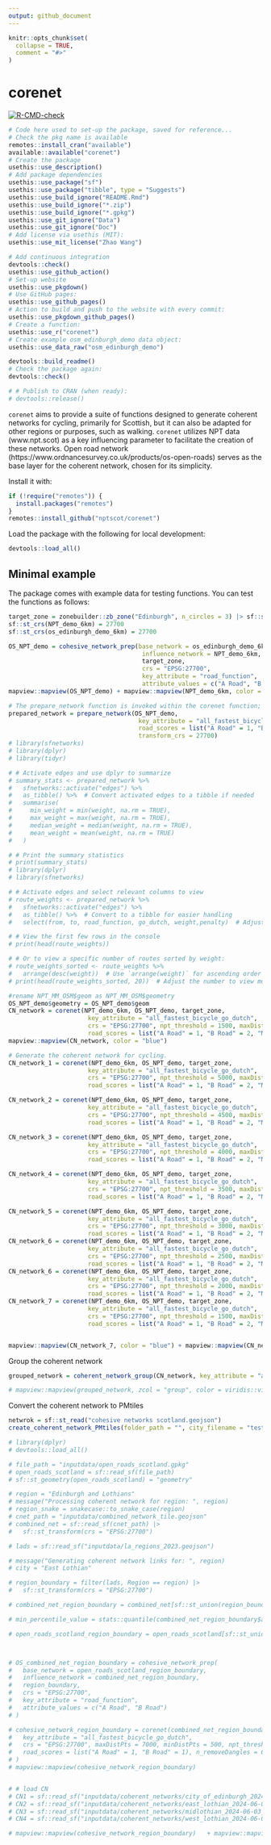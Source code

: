```yaml
---
output: github_document
---
```


<!-- README.md is generated from README.Rmd. Please edit that file -->

```r
knitr::opts_chunk$set(
  collapse = TRUE,
  comment = "#>"
)
```

# corenet

<!-- badges: start -->
[![R-CMD-check](https://github.com/nptscot/corenet/actions/workflows/R-CMD-check.yaml/badge.svg)](https://github.com/nptscot/corenet/actions/workflows/R-CMD-check.yaml)
<!-- badges: end -->

```r
# Code here used to set-up the package, saved for reference... 
# Check the pkg name is available
remotes::install_cran("available")
available::available("corenet")
# Create the package
usethis::use_description()
# Add package dependencies
usethis::use_package("sf")
usethis::use_package("tibble", type = "Suggests")
usethis::use_build_ignore("README.Rmd")
usethis::use_build_ignore("*.zip")
usethis::use_build_ignore("*.gpkg")
usethis::use_git_ignore("Data")
usethis::use_git_ignore("Doc")
# Add license via usethis (MIT):
usethis::use_mit_license("Zhao Wang")

# Add continuous integration
devtools::check()
usethis::use_github_action()
# Set-up website
usethis::use_pkgdown()
# Use GitHub pages:
usethis::use_github_pages()
# Action to build and push to the website with every commit:
usethis::use_pkgdown_github_pages()
# Create a function:
usethis::use_r("corenet")
# Create example osm_edinburgh_demo data object:
usethis::use_data_raw("osm_edinburgh_demo")

devtools::build_readme()
# Check the package again:
devtools::check()

# # Publish to CRAN (when ready):
# devtools::release()
```

`corenet` aims to provide a suite of functions designed to generate coherent networks for cycling, primarily for Scottish, but it can also be adapted for other regions or purposes, such as walking. 
`corenet` utilizes NPT data (www.npt.scot) as a key influencing parameter to facilitate the creation of these networks. Open road network (https://www.ordnancesurvey.co.uk/products/os-open-roads) serves as the base layer for the coherent network, chosen for its simplicity.

Install it with:

```r
if (!require("remotes")) {
  install.packages("remotes")
}
remotes::install_github("nptscot/corenet")
```

Load the package with the following for local development:

```r
devtools::load_all()
```

## Minimal example

The package comes with example data for testing functions.
You can test the functions as follows:
```r
target_zone = zonebuilder::zb_zone("Edinburgh", n_circles = 3) |> sf::st_transform(crs = "EPSG:27700")
sf::st_crs(NPT_demo_6km) = 27700
sf::st_crs(os_edinburgh_demo_6km) = 27700
```

```r
OS_NPT_demo = cohesive_network_prep(base_network = os_edinburgh_demo_6km, 
                                     influence_network = NPT_demo_6km, 
                                     target_zone, 
                                     crs = "EPSG:27700", 
                                     key_attribute = "road_function", 
                                     attribute_values = c("A Road", "B Road", "Minor Road"))
mapview::mapview(OS_NPT_demo) + mapview::mapview(NPT_demo_6km, color = "red")
```

```r
# The prepare_network function is invoked within the corenet function; this line allows us to examine it separately.
prepared_network = prepare_network(OS_NPT_demo, 
                                    key_attribute = "all_fastest_bicycle_go_dutch", 
                                    road_scores = list("A Road" = 1, "B Road" = 2, "Minor Road" = 100), 
                                    transform_crs = 27700)
# library(sfnetworks)
# library(dplyr)
# library(tidyr)

# # Activate edges and use dplyr to summarize
# summary_stats <- prepared_network %>%
#   sfnetworks::activate("edges") %>%
#   as_tibble() %>%  # Convert activated edges to a tibble if needed
#   summarise(
#     min_weight = min(weight, na.rm = TRUE),
#     max_weight = max(weight, na.rm = TRUE),
#     median_weight = median(weight, na.rm = TRUE),
#     mean_weight = mean(weight, na.rm = TRUE)
#   )

# # Print the summary statistics
# print(summary_stats)
# library(dplyr)
# library(sfnetworks)

# # Activate edges and select relevant columns to view
# route_weights <- prepared_network %>%
#   sfnetworks::activate("edges") %>%
#   as_tibble() %>%  # Convert to a tibble for easier handling
#   select(from, to, road_function, go_dutch, weight,penalty)  # Adjust the columns as needed

# # View the first few rows in the console
# print(head(route_weights))

# # Or to view a specific number of routes sorted by weight:
# route_weights_sorted <- route_weights %>%
#   arrange(desc(weight))  # Use `arrange(weight)` for ascending order
# print(head(route_weights_sorted, 20))  # Adjust the number to view more or fewer routes

```

```r
#rename NPT_MM_OSM$geom as NPT_MM_OSM$geometry
OS_NPT_demo$geometry = OS_NPT_demo$geom
CN_network = corenet(NPT_demo_6km, OS_NPT_demo, target_zone,
                      key_attribute = "all_fastest_bicycle_go_dutch", 
                      crs = "EPSG:27700", npt_threshold = 1500, maxDistPts = 1500,
                      road_scores = list("A Road" = 1, "B Road" = 2, "Minor Road" = 100))   
mapview::mapview(CN_network, color = "blue")
```

```r
# Generate the coherent network for cycling.
CN_network_1 = corenet(NPT_demo_6km, OS_NPT_demo, target_zone, 
                      key_attribute = "all_fastest_bicycle_go_dutch", 
                      crs = "EPSG:27700", npt_threshold = 5000, maxDistPts = 1500,
                      road_scores = list("A Road" = 1, "B Road" = 2, "Minor Road" = 100))

CN_network_2 = corenet(NPT_demo_6km, OS_NPT_demo, target_zone, 
                      key_attribute = "all_fastest_bicycle_go_dutch", 
                      crs = "EPSG:27700", npt_threshold = 4500, maxDistPts = 1500,
                      road_scores = list("A Road" = 1, "B Road" = 2, "Minor Road" = 100))

CN_network_3 = corenet(NPT_demo_6km, OS_NPT_demo, target_zone,
                      key_attribute = "all_fastest_bicycle_go_dutch", 
                      crs = "EPSG:27700", npt_threshold = 4000, maxDistPts = 1500,
                      road_scores = list("A Road" = 1, "B Road" = 2, "Minor Road" = 100))

CN_network_4 = corenet(NPT_demo_6km, OS_NPT_demo, target_zone,
                      key_attribute = "all_fastest_bicycle_go_dutch", 
                      crs = "EPSG:27700", npt_threshold = 3500, maxDistPts = 1500,
                      road_scores = list("A Road" = 1, "B Road" = 2, "Minor Road" = 100))

CN_network_5 = corenet(NPT_demo_6km, OS_NPT_demo, target_zone,
                      key_attribute = "all_fastest_bicycle_go_dutch", 
                      crs = "EPSG:27700", npt_threshold = 3000, maxDistPts = 1500,
                      road_scores = list("A Road" = 1, "B Road" = 2, "Minor Road" = 100))
CN_network_6 = corenet(NPT_demo_6km, OS_NPT_demo, target_zone,
                      key_attribute = "all_fastest_bicycle_go_dutch", 
                      crs = "EPSG:27700", npt_threshold = 2500, maxDistPts = 1500,
                      road_scores = list("A Road" = 1, "B Road" = 2, "Minor Road" = 100))                     
CN_network_6 = corenet(NPT_demo_6km, OS_NPT_demo, target_zone,
                      key_attribute = "all_fastest_bicycle_go_dutch", 
                      crs = "EPSG:27700", npt_threshold = 2000, maxDistPts = 1500,
                      road_scores = list("A Road" = 1, "B Road" = 2, "Minor Road" = 100)) 
CN_network_7 = corenet(NPT_demo_6km, OS_NPT_demo, target_zone,
                      key_attribute = "all_fastest_bicycle_go_dutch", 
                      crs = "EPSG:27700", npt_threshold = 1500, maxDistPts = 1500,
                      road_scores = list("A Road" = 1, "B Road" = 2, "Minor Road" = 100))   


mapview::mapview(CN_network_7, color = "blue") + mapview::mapview(CN_network_6, color = "yellow") + mapview::mapview(CN_network_5, color = "red")  + mapview::mapview(CN_network_4, color = "green") + mapview::mapview(CN_network_3, color = "purple") + mapview::mapview(CN_network_2, color = "orange") + mapview::mapview(CN_network_1, color = "black")
```

Group the coherent network

```r
grouped_network = coherent_network_group(CN_network, key_attribute = "all_fastest_bicycle_go_dutch")

# mapview::mapview(grouped_network, zcol = "group", color = viridis::viridis(12), legend = TRUE)
```

Convert the coherent network to PMtiles
```r
netwrok = sf::st_read("cohesive networks scotland.geojson")
create_coherent_network_PMtiles(folder_path = "", city_filename = "test", cohesive_network = grouped_network)
```

```r
# library(dplyr)
# devtools::load_all()

# file_path = "inputdata/open_roads_scotland.gpkg"
# open_roads_scotland = sf::read_sf(file_path)
# sf::st_geometry(open_roads_scotland) = "geometry"

# region = "Edinburgh and Lothians"
# message("Processing coherent network for region: ", region)
# region_snake = snakecase::to_snake_case(region)
# cnet_path = "inputdata/combined_network_tile.geojson"
# combined_net = sf::read_sf(cnet_path) |>
#   sf::st_transform(crs = "EPSG:27700")

# lads = sf::read_sf("inputdata/la_regions_2023.geojson")

# message("Generating coherent network links for: ", region)
# city = "East Lothian"

# region_boundary = filter(lads, Region == region) |>
#   sf::st_transform(crs = "EPSG:27700")

# combined_net_region_boundary = combined_net[sf::st_union(region_boundary), , op = sf::st_intersects]

# min_percentile_value = stats::quantile(combined_net_region_boundary$all_fastest_bicycle_go_dutch, probs = 0.89, na.rm = TRUE)

# open_roads_scotland_region_boundary = open_roads_scotland[sf::st_union(region_boundary), , op = sf::st_intersects]



# OS_combined_net_region_boundary = cohesive_network_prep(
#   base_network = open_roads_scotland_region_boundary,
#   influence_network = combined_net_region_boundary,
#   region_boundary,
#   crs = "EPSG:27700",
#   key_attribute = "road_function",
#   attribute_values = c("A Road", "B Road")
# )

# cohesive_network_region_boundary = corenet(combined_net_region_boundary, OS_combined_net_region_boundary, region_boundary,
#   key_attribute = "all_fastest_bicycle_go_dutch",
#   crs = "EPSG:27700", maxDistPts = 7000, minDistPts = 500, npt_threshold = min_percentile_value,
#   road_scores = list("A Road" = 1, "B Road" = 1), n_removeDangles = 6
# )
# mapview::mapview(cohesive_network_region_boundary)  


# # load CN
# CN1 = sf::read_sf("inputdata/coherent_networks/city_of_edinburgh_2024-06-03_coherent_network.geojson")
# CN2 = sf::read_sf("inputdata/coherent_networks/east_lothian_2024-06-03_coherent_network.geojson")
# CN3 = sf::read_sf("inputdata/coherent_networks/midlothian_2024-06-03_coherent_network.geojson")
# CN4 = sf::read_sf("inputdata/coherent_networks/west_lothian_2024-06-03_coherent_network.geojson")

# mapview::mapview(cohesive_network_region_boundary)   + mapview::mapview(CN1, color = "red") + mapview::mapview(CN2, color = "blue") + mapview::mapview(CN3, color = "green") + mapview::mapview(CN4, color = "yellow")

```


